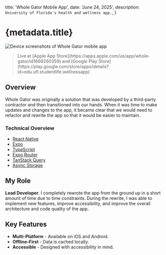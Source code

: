 
  title: 'Whole Gator Mobile App',
  date: 'June 24, 2025',
  description: `University of Florida's health and wellness app.`,
}

# {metadata.title}

<div className={cn('mx-0 md:-mx-20')}>
  <Image
    src={WholeGatorMobileApp}
    alt='Device screenshots of Whole Gator mobile app'
    priority={true}
  />
</div>

<blockquote
  className={cn('[&_*]:before:content-none [&_*]:after:content-none')}
>
  <Subheading>
    Live at [Apple App
    Store](https://apps.apple.com/us/app/whole-gator/id1669260359) and [Google
    Play
    Store](https://play.google.com/store/apps/details?id=edu.ufl.studentlife.wellnessapp)
  </Subheading>
</blockquote>

## Overview

Whole Gator was originally a solution that was developed by a third-party contractor and then transitioned into our hands. When it was time to make updates and changes to the app, it became clear that we would need to refactor and rewrite the app so that it would be easier to maintain.

### Technical Overview

- [React Native](https://reactnative.dev)
- [Expo](https://expo.dev)
- [TypeScript](https://www.typescriptlang.org)
- [Expo Router](https://expo.dev/router)
- [TanStack Query](https://tanstack.com/query/latest)
- [Async Storage](https://react-native-async-storage.github.io/async-storage/)

## My Role

**Lead Developer**. I completely rewrote the app from the ground up in a short amount of time due to time constraints. During the rewrite, I was able to implement new features, improve accessibility, and improve the overall architecture and code quality of the app.

## Key Features

- **Multi-Platform** - Available on iOS and Android.
- **Offline-First** - Data is cached locally.
- **Accessible** - Designed with accessibility in mind.
